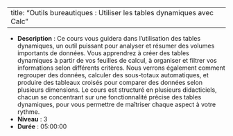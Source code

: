 
---
title: "Outils bureautiques : Utiliser les tables dynamiques avec Calc"
---


- **Description** : Ce cours vous guidera dans l'utilisation des tables dynamiques, un outil puissant pour analyser et résumer des volumes importants de données. Vous apprendrez à créer des tables dynamiques à partir de vos feuilles de calcul, à organiser et filtrer vos informations selon différents critères. Nous verrons également comment regrouper des données, calculer des sous-totaux automatiques, et produire des tableaux croisés pour comparer des données selon plusieurs dimensions. Le cours est structuré en plusieurs didacticiels, chacun se concentrant sur une fonctionnalité précise des tables dynamiques, pour vous permettre de maîtriser chaque aspect à votre rythme. 
- **Niveau** : 3
- **Durée** : 05:00:00
